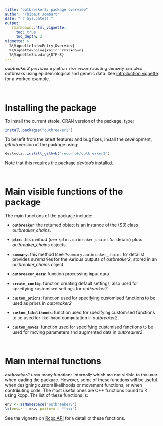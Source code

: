 ```yaml
---
title: "outbreaker2: package overview"
author: "Thibaut Jombart"
date: "`r Sys.Date()`"
output:
   rmarkdown::html_vignette:
     toc: true
     toc_depth: 2
vignette: >
  %\VignetteIndexEntry{Overview}
  %\VignetteEngine{knitr::rmarkdown}
  %\VignetteEncoding{UTF-8}
---
```




*oubtreaker2* provides a platform for reconstructing densely sampled outbreaks
 using epidemiological and genetic data. See [introduction vignette](introduction.html) for a worked example.



<br>

# Installing the package

To install the current stable, CRAN version of the package, type:
```r
install.packages("outbreaker2")
```

To benefit from the latest features and bug fixes, install the development, *github* version of the package using:
```r
devtools::install_github("reconhub/outbreaker2")
```

Note that this requires the package *devtools* installed.



<br>

# Main visible functions of the package

The main functions of the package include:

- **`outbreaker`**: the returned object is an instance of the (S3) class *outbreaker_chains*.

- **`plot`**: this method (see `?plot.outbreaker_chains` for details) plots *outbreaker_chains* objects.

- **`summary`**: this method (see `?summary.outbreaker_chains` for details) provides summaries for the various outputs of *outbreaker2*, stored in an *outbreaker_chains* object.

- **`outbreaker_data`**: function processing input data.

- **`create_config`**: function creating default settings, also used for specifying customised settings for *outbreaker2*.

- **`custom_priors`**: function used for specifying customised functions to be used as priors in *outbreaker2*.

- **`custom_likelihoods`**: function used for specifying customised functions to be used for likelihood computation in *outbreaker2*.

- **`custom_moves`**: function used for specifying customised functions to be used for moving parameters and augmented data in *outbreaker2*.





<br>

# Main internal functions

*outbreaker2* uses many functions internally which are not visible to the user when loading the package. However, some of these functions will be useful when designing custom likelihoods or movement functions, or when contributing code. The most useful ones are C++ functions bound to R using Rcpp. The list of these functions is:

```r
env <- asNamespace("outbreaker2")
ls(envir = env, pattern = "^cpp")  
```

See the vignette on [Rcpp API](Rcpp_API.html) for a detail of these functions.





